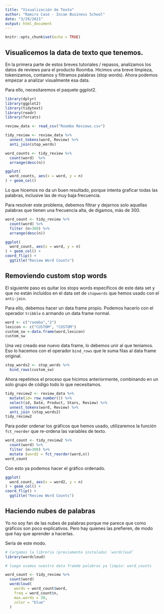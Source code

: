 ```yaml
---
title: "Visualización de Texto"
author: "Ramiro Casó - Incae Business School"
date: "3/29/2021"
output: html_document
---
```


```r
knitr::opts_chunk$set(echo = TRUE)
```

## Visualicemos la data de texto que tenemos. 

En la primera parte de estos breves tutoriales / repasos, analizamos los datos de reviews para el producto Roomba. Hicimos una breve limpieza, tokenizamos, contamos y filtramos palabras (stop words). Ahora podemos empezar a analizar visualmente esa data. 

Para ello, necesitaremos el paquete ggplot2. 

```r
library(dplyr)
library(ggplot2)
library(tidytext)
library(readr)
library(forcats)

review_data <- read_csv("Roomba Reviews.csv")

tidy_review <- review_data %>%
  unnest_tokens(word, Review) %>%
  anti_join(stop_words)

word_counts <- tidy_review %>%
  count(word)  %>%
  arrange(desc(n))

ggplot(
  word_counts, aes(x = word, y = n)
) + geom_col()

```



Lo que hicemos no da un buen resultado, porque intenta graficar todas las palabras, inclusive las de muy baja frecuencia. 

Para resolver este problema, debemos filtrar y dejarnos solo aquellas palabras que tienen una frecuencia alta, de digamos, más de 300. 

```r
word_count <- tidy_review %>%
  count(word) %>%
  filter (n>300) %>%
  arrange(desc(n))

ggplot(
  word_count, aes(x = word, y = n)
) + geom_col() +
coord_flip() + 
  ggtitle("Review Word Counts")
```
## Removiendo custom stop words
El siguiente paso es quitar los stops words específicos de este data set y que no están incluídos en el data set de `stopwords` que hemos usado con el `anti-join`. 

Para ello, debemos hacer un data frame propio. Podemos hacerlo con el operador `tribble` o armando un data frame normal. 

```r
word <- c("roomba","2")
lexicon <- c("CUSTOM", "CUSTOM")
custom_sw <-data.frame(word,lexicon)
custom_sw
```
Una vez creado ese nuevo data frame, lo debemos unir al que teníamos. Eso lo hacemos con el operador `bind_rows` que le suma filas al data frame original. 

```r
stop_words2 <- stop_words %>%
  bind_rows(custom_sw)
```

Ahora repetimos el proceso que hicimos anteriormente, combinando en un solo grupo de código todo lo que necesitamos.  
```r
tidy_review2 <- review_data %>%
  mutate(id= row_number()) %>%
  select(id, Date, Product, Stars, Review) %>%
  unnest_tokens(word, Review) %>%
  anti_join (stop_words2)
tidy_review2
```
Para poder ordenar los gráficos que hemos usado, utilizaremos la función `fct_reorder` que re-ordena las variables de texto. 

```r
word_count <- tidy_review2 %>%
  count(word) %>%
  filter (n>300) %>%
  mutate (word2 = fct_reorder(word,n))
word_count
```
Con esto ya podemos hacer el gráfico ordenado. 

```r
ggplot(
  word_count, aes(x = word2, y = n)
) + geom_col() +
coord_flip() + 
  ggtitle("Review Word Counts")
```

## Haciendo nubes de palabras

Yo no soy fan de las nubes de palabras porque me parece que como gráficos son poco explicativos. Pero hay quienes las prefieren, de modo que hay que aprender a hacerlas. 

Sería de este modo. 

```r
# Cargamos la libreria (previamente instalada) `wordcloud`
library(wordcloud)

# luego usamos nuestro data framde palabras ya limpio: word_counts

word_count <- tidy_review %>%
  count(word)
  wordcloud(
    words = word_count$word,
    freq = word_count$n,
    max.words = 30,
    color = "blue"
  )


```


